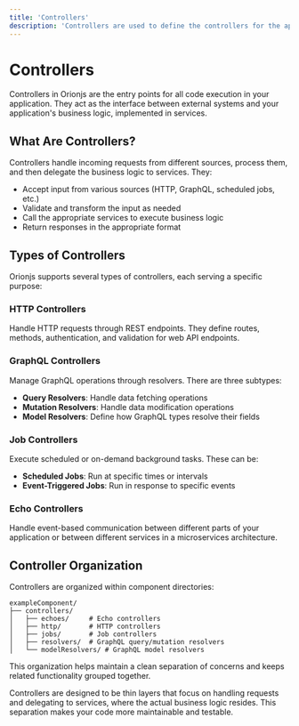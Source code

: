 ```yaml
---
title: 'Controllers'
description: 'Controllers are used to define the controllers for the application'
---
```


# Controllers

Controllers in Orionjs are the entry points for all code execution in your application. They act as the interface between external systems and your application's business logic, implemented in services.

## What Are Controllers?

Controllers handle incoming requests from different sources, process them, and then delegate the business logic to services. They:

- Accept input from various sources (HTTP, GraphQL, scheduled jobs, etc.)
- Validate and transform the input as needed
- Call the appropriate services to execute business logic
- Return responses in the appropriate format

## Types of Controllers

Orionjs supports several types of controllers, each serving a specific purpose:

### HTTP Controllers

Handle HTTP requests through REST endpoints. They define routes, methods, authentication, and validation for web API endpoints.

### GraphQL Controllers

Manage GraphQL operations through resolvers. There are three subtypes:
- **Query Resolvers**: Handle data fetching operations
- **Mutation Resolvers**: Handle data modification operations
- **Model Resolvers**: Define how GraphQL types resolve their fields

### Job Controllers

Execute scheduled or on-demand background tasks. These can be:
- **Scheduled Jobs**: Run at specific times or intervals
- **Event-Triggered Jobs**: Run in response to specific events

### Echo Controllers

Handle event-based communication between different parts of your application or between different services in a microservices architecture.

## Controller Organization

Controllers are organized within component directories:

```
exampleComponent/
├── controllers/
│   ├── echoes/     # Echo controllers
│   ├── http/       # HTTP controllers
│   ├── jobs/       # Job controllers
│   ├── resolvers/  # GraphQL query/mutation resolvers
│   └── modelResolvers/ # GraphQL model resolvers
```

This organization helps maintain a clean separation of concerns and keeps related functionality grouped together.

Controllers are designed to be thin layers that focus on handling requests and delegating to services, where the actual business logic resides. This separation makes your code more maintainable and testable.

